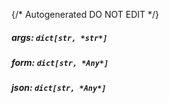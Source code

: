 {/* Autogenerated DO NOT EDIT  */}
##### **args:** `dict[str, *str*]`

##### **form:** `dict[str, *Any*]`

##### **json:** `dict[str, *Any*]`

